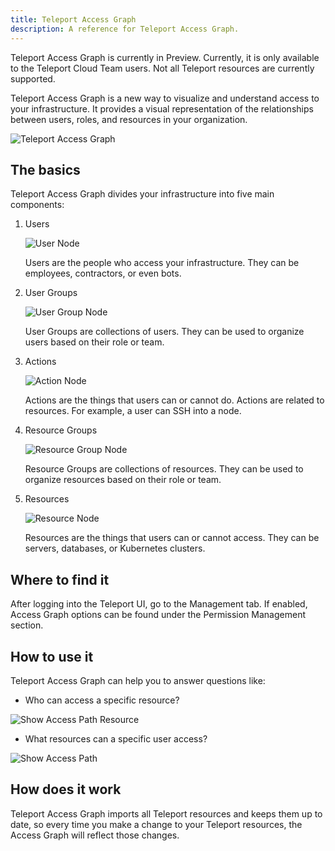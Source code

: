 ```yaml
---
title: Teleport Access Graph
description: A reference for Teleport Access Graph.
---
```


<Admonition type="tip" title="Preview">
  Teleport Access Graph is currently in Preview. Currently, it is only available
  to the Teleport Cloud Team users. Not all Teleport resources are currently
  supported.
</Admonition>

Teleport Access Graph is a new way to visualize and understand access to your
infrastructure. It provides a visual representation of the relationships between
users, roles, and resources in your organization.

![Teleport Access Graph](../img/access-graph/main-view.png)

## The basics

Teleport Access Graph divides your infrastructure into five main components:

1. Users

    ![User Node](../img/access-graph/user-node.png)

    Users are the people who access your infrastructure. They can be employees,
    contractors, or even bots.

2. User Groups

    ![User Group Node](../img/access-graph/user-group-node.png)

    User Groups are collections of users. They can be used to organize users
    based on their role or team.

3. Actions

    ![Action Node](../img/access-graph/allow-action-node.png)

    Actions are the things that users can or cannot do. Actions are related to
    resources. For example, a user can SSH into a node.

4. Resource Groups

    ![Resource Group Node](../img/access-graph/resource-group-node.png)

    Resource Groups are collections of resources. They can be used to organize
    resources based on their role or team.

5. Resources

    ![Resource Node](../img/access-graph/resource-node.png)

    Resources are the things that users can or cannot access. They can be
    servers, databases, or Kubernetes clusters.

## Where to find it

After logging into the Teleport UI, go to the Management tab. If enabled, Access Graph options can be found
under the Permission Management section.

## How to use it

Teleport Access Graph can help you to answer questions like:

- Who can access a specific resource?

![Show Access Path Resource](../img/access-graph/show-access-path-resource.gif)

- What resources can a specific user access?

![Show Access Path](../img/access-graph/show-access-path.gif)


## How does it work

Teleport Access Graph imports all Teleport resources and keeps them up to date, so every time you make a change
to your Teleport resources, the Access Graph will reflect those changes.
